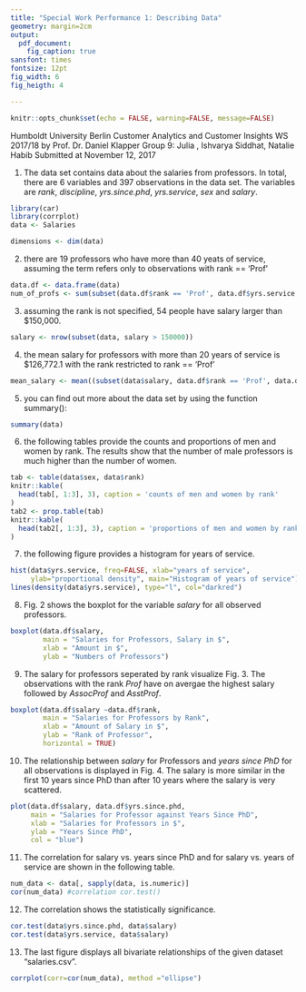 ---
title: "Special Work Performance 1: Describing Data"
geometry: margin=2cm
output: 
  pdf_document:
    fig_caption: true
sansfont: times
fontsize: 12pt
fig_width: 6
fig_heigth: 4

---

```{r setup, include=FALSE}
knitr::opts_chunk$set(echo = FALSE, warning=FALSE, message=FALSE)
```

Humboldt University Berlin
Customer Analytics and Customer Insights WS 2017/18
by Prof. Dr. Daniel Klapper
Group 9: Julia , Ishvarya Siddhat, Natalie Habib 
Submitted at November 12, 2017

1. The data set contains data about the salaries from professors. In total, there are 6 variables and 397 observations in the data set. The variables are _rank_, _discipline_, _yrs.since.phd_, _yrs.service_, _sex_ and _salary_. 
```{r}
library(car)
library(corrplot)
data <- Salaries

dimensions <- dim(data)
```
2. there are 19 professors who have more than 40 yeats of service, assuming the term \textit{professor} refers only to observations with rank == 'Prof'
```{r}
data.df <- data.frame(data)
num_of_profs <- sum(subset(data.df$rank == 'Prof', data.df$yrs.service > 40))
```
3. assuming the rank is not specified, 54 people have salary larger than $150,000. 
```{r}
salary <- nrow(subset(data, salary > 150000))
```
4. the mean salary for professors with more than 20 years of service is $126,772.1 with the rank restricted to rank == 'Prof'
```{r}
mean_salary <- mean((subset(data$salary, data.df$rank == 'Prof', data.df$yrs.service > 20)))
```
5. you can find out more about the data set by using the function summary():
```{r}
summary(data)
```
6. the following tables provide the counts and proportions of men and women by rank. The results show that the number of male professors is much higher than the number of women.  
```{r echo=TRUE}
tab <- table(data$sex, data$rank)
knitr::kable(
  head(tab[, 1:3], 3), caption = 'counts of men and women by rank'
)
tab2 <- prop.table(tab)
knitr::kable(
  head(tab2[, 1:3], 3), caption = 'proportions of men and women by rank'
)
```

7. the following figure provides a histogram for years of service.
```{r fig1, echo=TRUE, fig.cap="Histogram of years of service for both men and women"}
hist(data$yrs.service, freq=FALSE, xlab="years of service",
     ylab="proportional density", main="Histogram of years of service")
lines(density(data$yrs.service), type="l", col="darkred")
```

8. Fig. 2 shows the boxplot for the variable _salary_ for all observed professors.  
```{r fig2, echo=TRUE, fig.cap="Boxplot for salary of professors, including all observations"}
boxplot(data.df$salary,
        main = "Salaries for Professors, Salary in $",
        xlab = "Amount in $",
        ylab = "Numbers of Professors")
```

9. The salary for professors seperated by rank visualize Fig. 3. The observations with the rank _Prof_ have on avergae the highest salary followed by _AssocProf_ and _AsstProf_.
```{r fig3, echo=TRUE, fig.cap="Boxplot for salary of professors by rank"}
boxplot(data.df$salary ~data.df$rank,
        main = "Salaries for Professors by Rank",
        xlab = "Amount of Salary in $",
        ylab = "Rank of Professor",
        horizontal = TRUE)
```

10. The relationship between _salary_ for Professors and _years since PhD_ for all observations is displayed in Fig. 4. The salary is more similar in the first 10 years since PhD than after 10 years where the salary is very scattered. 
```{r fig4, echo=TRUE, fig.cap="Plot which shows the salary of all observations vs years since PhD"}
plot(data.df$salary, data.df$yrs.since.phd,
     main = "Salaries for Professor against Years Since PhD",
     xlab = "Salaries for Professors in $",
     ylab = "Years Since PhD",
     col = "blue")
```

11. The correlation for salary vs. years since PhD and for salary vs. years of service are shown in the following table. 
```{r}
num_data <- data[, sapply(data, is.numeric)]
cor(num_data) #correlation cor.test()
```

12. The correlation shows the statistically significance. 
```{r}
cor.test(data$yrs.since.phd, data$salary)
cor.test(data$yrs.service, data$salary)
```

13. The last figure displays all bivariate relationships of the given dataset "salaries.csv".
```{r fig5, echo=TRUE, fig.cap="Visualization of all bivariate relationships"}
corrplot(corr=cor(num_data), method ="ellipse")
```

